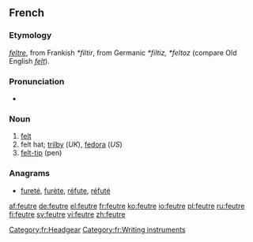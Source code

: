 ==French==

===Etymology===
{{etyl|fro|fr}} ''[[feltre]]'', from Frankish ''*filtir'', from Germanic ''*filtiz, *feltoz'' (compare Old English ''[[felt#Old English|felt]]'').

===Pronunciation===
* {{IPA|/føtʁ/|lang=fr}}

===Noun===
{{fr-noun|m}}

# [[felt]]
# felt hat; [[trilby]] (''UK''), [[fedora]] (''US'')
# [[felt-tip]] (pen)

===Anagrams===
* [[fureté]], [[furète]], [[réfute]], [[réfuté]]

[[Category:fr:Headgear]]
[[Category:fr:Writing instruments]]

[[af:feutre]]
[[de:feutre]]
[[el:feutre]]
[[fr:feutre]]
[[ko:feutre]]
[[io:feutre]]
[[pl:feutre]]
[[ru:feutre]]
[[fi:feutre]]
[[sv:feutre]]
[[vi:feutre]]
[[zh:feutre]]